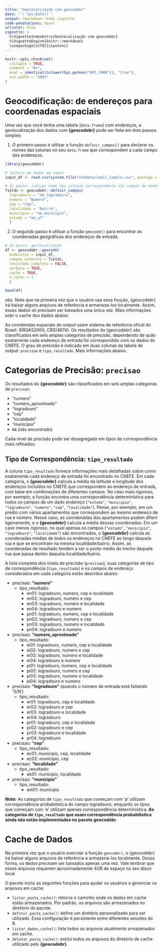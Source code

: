 ---
title: "Geolocalização com geocodebr"
date: "`r Sys.Date()`"
output: rmarkdown::html_vignette
code-annotations: hover
urlcolor: blue
vignette: >
  %\VignetteIndexEntry{Geolocalização com geocodebr}
  %\VignetteEngine{knitr::rmarkdown}
  \usepackage[utf8]{inputenc}
---

```{r, include = FALSE}
knitr::opts_chunk$set(
  collapse = TRUE,
  comment = "#>",
  eval = identical(tolower(Sys.getenv("NOT_CRAN")), "true"),
  out.width = "100%"
)

```

# Geocodificação: de endereços para coordenadas espaciais

Uma vez que você tenha uma tabela (`data.frame`) com endereços, a geolocalização dos dados com **{geocodebr}** pode ser feita em dois passos simples:

1. O primeiro passo é utilizar a função `definir_campos()` para declarar os nomes das colunas no seu `data.frame` que correspondem a cada campo dos endereços.


```{r, eval=TRUE}
library(geocodebr)

# leitura de dados de input
input_df <- read.csv(system.file("extdata/small_sample.csv", package = "geocodebr"))

# 1o passo: indicar nome das colunas correspondento aos campos de endereço
fields <- geocodebr::definir_campos(
  logradouro = "nm_logradouro",
  numero = "Numero",
  cep = "Cep",
  localidade = "Bairro",
  municipio = "nm_municipio",
  estado = "nm_uf"
  )
```

2. O segundo passo é utilizar a função `geocode()` para encontrar as coordenadas geográficas dos endereços de entrada.


```{r, eval=TRUE}
# 2o passo: geolocalização
df <- geocodebr::geocode(
  enderecos = input_df,
  campos_endereco = fields,
  resultado_completo = FALSE,
  verboso = TRUE,
  cache = TRUE,
  n_cores = 1
  )

head(df)
```

obs. Note que na primeira vez que o usuário usa essa fnução, {geocodebr} irá baixar alguns arquivos de referência e armaneza-los localmente. Assim, esses dados só precisam ser baixados uma única vez. Mais informações sobr o cache dos dados abaixo.


As coordendas espaciais do output usam sistema de referência ofical do Brasil: SIRGAS2000, CRS(4674). Os resultados do {geocodebr} são classificados em seis amplas categorias de precisão, dependendo de quão exatamente cada endereço de entrada foi correspondido com os dados do CNEFE. O grau de precisão é indicado em duas colunas da tabela de output: `precisao` e `tipo_resultado`. Mais informações abaixo.


# Categorias de Precisão: `precisao`

Os resultados do **{geocodebr}** são classificados em seis amplas categorias de `precisao`:

- "numero"
- "numero_aproximado"
- "logradouro"
- "cep"
- "localidade"
- "municipio"
- `NA` (não encontrado)

Cada nível de precisão pode ser desagregado em tipos de correspondência mais refinados.

## Tipo de Correspondência: `tipo_resultado`

A coluna `tipo_resultado` fornece informações mais detalhadas sobre como exatamente cada endereço de entrada foi encontrado no CNEFE. Em cada categoria, o **{geocodebr}** calcula a média da latitude e longitude  dos endereços incluídos no CNEFE que correspondem ao endereço de entrada, com base em combinações de diferentes campos. No caso mais rigoroso, por exemplo, a função encontra uma correspondência determinística para todos os campos de um dado endereço (`"estado"`, `"municipio"`, `"logradouro"`, `"numero"`, `"cep"`, `"localidade"`). Pense, por exemplo, em um prédio com vários apartamentos que correspondem ao mesmo endereço de rua e número. Nesse caso, as coordenadas dos apartamentos podem diferir ligeiramente, e o **{geocodebr}** calcula a média dessas coordenadas. Em um caso menos rigoroso, no qual apenas os campos (`"estado"`, `"municipio"`, `"logradouro"`, `"localidade"`) são encontrados, o **{geocodebr}** calcula as coordenadas médias de todos os endereços no CNEFE ao longo daquela rua e que se encontram na mesma localidade/bairro. Assim, as coordenadas de resultado tendem a ser o ponto médio do trecho daquela rua que passa dentro daquela localidade/bairro.

A lista completa dos níveis de precisão (`precisao`), suas categorias de tipo de correspondência (`tipo_resultado`) e os campos de endereço considerados em cada categoria estão descritos abaixo:

- precisao: **"numero"**
  - tipo_resultado:
    - en01: logradouro, numero, cep e localidade
    - en02: logradouro, numero e cep
    - en03: logradouro, numero e localidade
    - en04: logradouro e numero
    - pn01: logradouro, numero, cep e localidade
    - pn02: logradouro, numero e cep
    - pn03: logradouro, numero e localidade
    - pn04: logradouro e numero

- precisao: **"numero_aproximado"**
  - tipo_resultado:
    - ei01: logradouro, numero, cep e localidade
    - ei02: logradouro, numero e cep
    - ei03: logradouro, numero e localidade
    - ei04: logradouro e numero
    - pi01: logradouro, numero, cep e localidade
    - pi02: logradouro, numero e cep
    - pi03: logradouro, numero e localidade
    - pi04: logradouro e numero

- precisao: **"logradouro"** (quando o número de entrada está faltando 'S/N')
  - tipo_resultado:
    - er01: logradouro, cep e localidade
    - er02: logradouro e cep
    - er03: logradouro e localidade
    - er04: logradouro
    - pr01: logradouro, cep e localidade
    - pr02: logradouro e cep
    - pr03: logradouro e localidade
    - pr04: logradouro

- precisao: **"cep"**
  - tipo_resultado:
    - ec01: municipio, cep, localidade
    - ec02: municipio, cep

- precisao: **"localidade"**
  - tipo_resultado:
    - eb01: municipio, localidade

- precisao: **"municipio"**
  - tipo_resultado:
    - em01: municipio

***Nota:*** As categorias de `tipo_resultado` que começam com 'p' utilizam correspondência probabilística do campo logradouro, enquanto os tipos que começam com 'e' utilizam apenas correspondência determinística. **As categorias de `tipo_resultado` que usam correspondência probabilística ainda não estão implementados no pacote geocodebr**.


# Cache de Dados

Na primeira vez que o usuário executar a função `geocode()`, o {geocodebr} irá baixar alguns arquivos de referência e armazená-los localmente. Dessa forma, os dados precisam ser baixados apenas uma vez. Vale lembrar que esses arquivos requerem aproximadamente 4GB de espaço no seu disco local.

O pacote inclui as seguintes funções para ajudar os usuários a gerenciar os arquivos em cache:

- `listar_pasta_cache()`: retorna o caminho onde os dados em cache estão armazenados. Por padrão, os arquivos são armazenados no diretório do pacote.
- `definir_pasta_cache()`: define um diretório personalizado para ser utilizado. Essa configuração é persistente entre diferentes sessões do R.
- `listar_dados_cache()`: lista todos os arquivos atualmente armazenados em cache.
- `deletar_pasta_cache()`: exclui todos os arquivos do diretório de cache utilizado pelo **{geocodebr}**.
